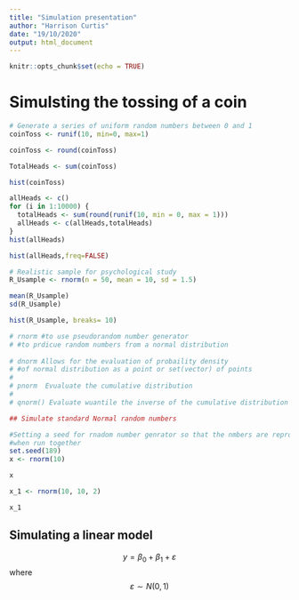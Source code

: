 ```yaml
---
title: "Simulation presentation"
author: "Harrison Curtis"
date: "19/10/2020"
output: html_document
---
```


```r
knitr::opts_chunk$set(echo = TRUE)
```

# Simulsting the tossing of a coin

```r
# Generate a series of uniform random numbers between 0 and 1 
coinToss <- runif(10, min=0, max=1)

coinToss <- round(coinToss)

TotalHeads <- sum(coinToss)

hist(coinToss)

allHeads <- c()
for (i in 1:10000) {
  totalHeads <- sum(round(runif(10, min = 0, max = 1)))
  allHeads <- c(allHeads,totalHeads)
}
hist(allHeads)

hist(allHeads,freq=FALSE)
```

```r
# Realistic sample for psychological study
R_Usample <- rnorm(n = 50, mean = 10, sd = 1.5)

mean(R_Usample)
sd(R_Usample)

hist(R_Usample, breaks= 10)

# rnorm #to use pseudorandom number generator
# #to prdicue random numbers from a normal distribution
 
# dnorm Allows for the evaluation of probaility density
# #of normal distribution as a point or set(vector) of points
# 
# pnorm  Evualuate the cumulative distribution
# 
# qnorm() Evaluate wuantile the inverse of the cumulative distribution function

## Simulate standard Normal random numbers

#Setting a seed for rnadom number genrator so that the nmbers are reproducible 
#when run together
set.seed(189)
x <- rnorm(10)   

x

x_1 <- rnorm(10, 10, 2)

x_1
```
## Simulating a linear model
$${y} = {\beta_0} + {\beta_1} + \varepsilon$$ where $$\varepsilon \sim N(0,1)$$  


